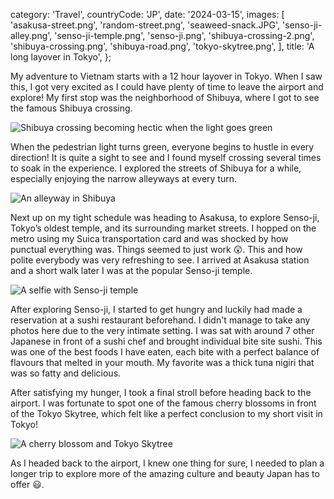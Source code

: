   category: 'Travel',
  countryCode: 'JP',
  date: '2024-03-15',
  images: [
    'asakusa-street.png',
    'random-street.png',
    'seaweed-snack.JPG',
    'senso-ji-alley.png',
    'senso-ji-temple.png',
    'senso-ji.png',
    'shibuya-crossing-2.png',
    'shibuya-crossing.png',
    'shibuya-road.png',
    'tokyo-skytree.png',
  ],
  title: 'A long layover in Tokyo',
};

My adventure to Vietnam starts with a 12 hour layover in Tokyo. When I saw this, I got very excited as I could have plenty of time to leave the airport and explore! My first stop was the neighborhood of Shibuya, where I got to see the famous Shibuya crossing.

![Shibuya crossing becoming hectic when the light goes green](/tokyo-layover/shibuya-crossing.png 'Shibuya crossing becoming hectic when the light goes green')

When the pedestrian light turns green, everyone begins to hustle in every direction! It is quite a sight to see and I found myself crossing several times to soak in the experience. I explored the streets of Shibuya for a while, especially enjoying the narrow alleyways at every turn.

![An alleyway in Shibuya](/tokyo-layover/shibuya-road.png 'A alleyway in Shibuya')

Next up on my tight schedule was heading to Asakusa, to explore Senso-ji, Tokyo’s oldest temple, and its surrounding market streets. I hopped on the metro using my Suica transportation card and was shocked by how punctual everything was. Things seemed to just work 😲. This and how polite everybody was very refreshing to see. I arrived at Asakusa station and a short walk later I was at the popular Senso-ji temple.

![A selfie with Senso-ji temple](/tokyo-layover/senso-ji.png 'A selfie with Senso-ji temple')

After exploring Senso-ji, I started to get hungry and luckily had made a reservation at a sushi restaurant beforehand. I didn't manage to take any photos here due to the very intimate setting. I was sat with around 7 other Japanese in front of a sushi chef and brought individual bite site sushi. This was one of the best foods I have eaten, each bite with a perfect balance of flavours that melted in your mouth. My favorite was a thick tuna nigiri that was so fatty and delicious.

After satisfying my hunger, I took a final stroll before heading back to the airport. I was fortunate to spot one of the famous cherry blossoms in front of the Tokyo Skytree, which felt like a perfect conclusion to my short visit in Tokyo!

![A cherry blossom and Tokyo Skytree](/tokyo-layover/tokyo-skytree.png 'A cherry blossom and Tokyo Skytree')

As I headed back to the airport, I knew one thing for sure, I needed to plan a longer trip to explore more of the amazing culture and beauty Japan has to offer 😃.
